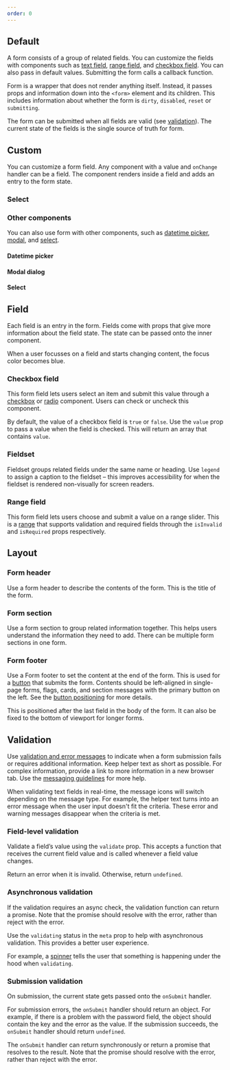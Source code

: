 ```yaml
---
order: 0
---
```



## Default

A form consists of a group of related fields. You can customize the fields with components such as [text field](/components/textfield/examples), [range field](/components/form/examples#range-field), and [checkbox field](/components/form/examples#checkbox-field). You can also pass in default values. Submitting the form calls a callback function.

Form is a wrapper that does not render anything itself. Instead, it passes props and information down into the `<form>` element and its children. This includes information about whether the form is `dirty`, `disabled`, `reset` or `submitting`.

The form can be submitted when all fields are valid (see [validation](/components/form/examples#validation)). The current state of the fields is the single source of truth for form.

<Example Component={FormDefault} packageName="@atlaskit/form" />

## Custom

You can customize a form field. Any component with a value and `onChange` handler can be a field. The component renders inside a field and adds an entry to the form state.

<Example Component={FormCustomField} packageName="@atlaskit/form" />

### Select

<Example Component={FormCustomSelectField} packageName="@atlaskit/form" />

### Other components

You can also use form with other components, such as [datetime picker](/components/datetime-picker/examples), [modal](/components/modal-dialog/examples), and [select](/components/select/examples).

#### Datetime picker

<Example Component={FormDateTimePicker} packageName="@atlaskit/form" />

#### Modal dialog

<Example Component={FormModalDialog} packageName="@atlaskit/form" />

#### Select

<Example Component={FormSelect} packageName="@atlaskit/form" />

## Field

Each field is an entry in the form. Fields come with props that give more information about the field state.
The state can be passed onto the inner component.

When a user focusses on a field and starts changing content, the focus color becomes blue.

<Example Component={FormField} packageName="@atlaskit/form" />

### Checkbox field

This form field lets users select an item and submit this value through a [checkbox](/components/checkbox/examples) or [radio](/components/radio/examples) component. Users can check or uncheck this component.

By default, the value of a checkbox field is `true` or `false`. Use the `value` prop to pass a value when the field is checked. This will return an array that contains `value`.

<Example Component={FormCheckboxField} packageName="@atlaskit/form" />

### Fieldset

Fieldset groups related fields under the same name or heading. Use `legend` to assign a caption to the fieldset – this improves accessibility for when the fieldset is rendered non-visually for screen readers.

<Example Component={FormFieldset} packageName="@atlaskit/form" />


### Range field

This form field lets users choose and submit a value on a range slider. This is a [range](/components/range/examples) that supports validation and required fields through the `isInvalid` and `isRequired` props respectively.

<Example Component={FormRangeField} packageName="@atlaskit/form" />

## Layout

### Form header

Use a form header to describe the contents of the form. This is the title of the form.

### Form section

Use a form section to group related information together. This helps users understand the information they need to add. There can be multiple form sections in one form.

### Form footer

Use a Form footer to set the content at the end of the form. This is used for a [button](/components/button/examples) that submits the form. Contents should be left-aligned in single-page forms, flags, cards, and section messages with the primary button on the left. See the [button positioning](/components/form/usage#button-positioning) for more details.

This is positioned after the last field in the body of the form. It can also be fixed to the bottom of viewport for longer forms.


<Example Component={FormLayout} packageName="@atlaskit/form" />

## Validation

Use [validation and error messages](/content/writing-guidelines) to indicate when a form submission fails or requires additional information. Keep helper text as short as possible. For complex information, provide a link to more information in a new browser tab. Use the [messaging guidelines](/content/messaging-guidelines) for more help.

When validating text fields in real-time, the message icons will switch depending on the message type. For example, the helper text turns into an error message when the user input doesn't fit the criteria. These error and warning messages disappear when the criteria is met.

### Field-level validation

Validate a field’s value using the `validate` prop. This accepts a function that receives the current field value and is called whenever a field value changes.

Return an error when it is invalid. Otherwise, return `undefined`.

<Example Component={FormFieldLevelValidation} packageName="@atlaskit/form" />

### Asynchronous validation

If the validation requires an async check, the validation function can return a promise. Note that the promise should resolve with the error, rather than reject with the error.

Use the `validating` status in the `meta` prop to help with asynchronous validation. This provides a better user experience.

For example, a [spinner](/components/spinner/examples) tells the user that something is happening under the hood when `validating`.

<Example Component={FormAsyncValidation} packageName="@atlaskit/form" />

### Submission validation

On submission, the current state gets passed onto the `onSubmit` handler.

For submission errors, the `onSubmit` handler should return an object. For example, if there is a problem with the password field, the object should contain the key and the error as the value. If the submission succeeds, the `onSubmit` handler should return `undefined`.

The `onSubmit` handler can return synchronously or return a promise that resolves to the result. Note that the promise should resolve with the error, rather than reject with the error.

<Example Component={FormSubmissionValidation} packageName="@atlaskit/form" />
